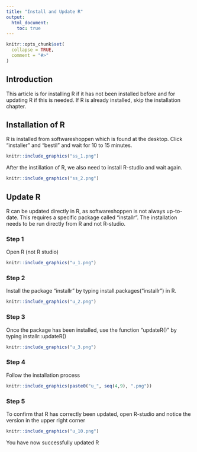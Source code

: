 ```yaml
---
title: "Install and Update R"
output:
  html_document:
    toc: true
---
```


```r
knitr::opts_chunk$set(
  collapse = TRUE,
  comment = "#>"
)
```

## Introduction

This article is for installing R if it has not been installed before and for updating R if this is needed. If R is already installed, skip the installation chapter.

## Installation of R

R is installed from softwareshoppen which is found at the desktop. Click "installer" and "bestil" and wait for 10 to 15 minutes.

```r
knitr::include_graphics("ss_1.png")
```



After the instillation of R, we also need to install R-studio and wait again.

```r
knitr::include_graphics("ss_2.png")
```

## Update R

R can be updated directly in R, as softwareshoppen is not always up-to-date. This requires a specific package called "installr". The installation needs to be run directly from R and not R-studio.

### Step 1

Open R (not R studio)

```r
knitr::include_graphics("u_1.png")
```

### Step 2

Install the package "installr" by typing install.packages("installr") in R.

```r
knitr::include_graphics("u_2.png")
```

### Step 3

Once the package has been installed, use the function "updateR()" by typing installr::updateR()

```r
knitr::include_graphics("u_3.png")
```

### Step 4

Follow the installation process

```r
knitr::include_graphics(paste0("u_", seq(4,9), ".png"))
```

### Step 5

To confirm that R has correctly been updated, open R-studio and notice the version in the upper right corner

```r
knitr::include_graphics("u_10.png")
```

You have now successfully updated R

